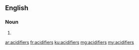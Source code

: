 ==English==

===Noun===
{{head|en|noun plural form}}

# {{plural of|acidifier|lang=en}}

[[ar:acidifiers]]
[[fr:acidifiers]]
[[ku:acidifiers]]
[[mg:acidifiers]]
[[my:acidifiers]]
